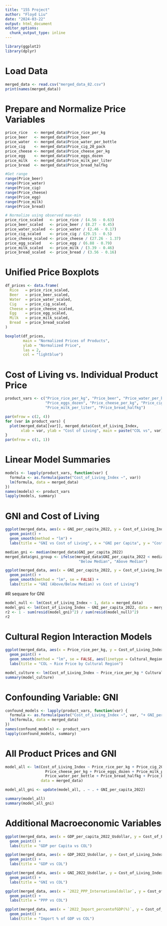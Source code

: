 ```yaml
---
title: "155 Project"
author: "Floyd Liu"
date: "2024-03-22"
output: html_document
editor_options:
  chunk_output_type: inline
---
```


```r
library(ggplot2)
library(dplyr)
```

# Load Data

```r
merged_data <- read.csv("merged_data_82.csv")
print(names(merged_data))
```

# Prepare and Normalize Price Variables

```r
price_rice   <- merged_data$Price_rice_per_kg
price_beer   <- merged_data$Price_beer
price_water  <- merged_data$Price_water_per_bottle
price_cig    <- merged_data$Price_cig_20_pack
price_cheese <- merged_data$Price_cheese_per_kg
price_egg    <- merged_data$Price_eggs_dozen
price_milk   <- merged_data$Price_milk_per_liter
price_bread  <- merged_data$Price_bread_halfkg

#Get range
range(Price_beer)
range(Price_water)
range(Price_cig)
range(Price_cheese)
range(Price_egg)
range(Price_milk)
range(Price_bread)

# Normalize using observed max-min
price_rice_scaled   <- price_rice / (4.56 - 0.63)
price_beer_scaled   <- price_beer / (8.27 - 0.45)
price_water_scaled  <- price_water / (2.46 - 0.17)
price_cig_scaled    <- price_cig / (29.15 - 0.5)
price_cheese_scaled <- price_cheese / (27.26 - 1.37)
price_egg_scaled    <- price_egg / (6.88 - 0.79)
price_milk_scaled   <- price_milk / (3.39 - 0.46)
price_bread_scaled  <- price_bread / (3.56 - 0.16)
```

# Unified Price Boxplots

```r
df_prices <- data.frame(
  Rice   = price_rice_scaled,
  Beer   = price_beer_scaled,
  Water  = price_water_scaled,
  Cig    = price_cig_scaled,
  Cheese = price_cheese_scaled,
  Egg    = price_egg_scaled,
  Milk   = price_milk_scaled,
  Bread  = price_bread_scaled
)

boxplot(df_prices,
        main = "Normalized Prices of Products",
        ylab = "Normalized Price",
        las = 2,
        col = "lightblue")
```

# Cost of Living vs. Individual Product Price

```r
product_vars <- c("Price_rice_per_kg", "Price_beer", "Price_water_per_bottle", 
                  "Price_eggs_dozen", "Price_cheese_per_kg", "Price_cig_20_pack", 
                  "Price_milk_per_liter", "Price_bread_halfkg")

par(mfrow = c(2, 4))
for (var in product_vars) {
  plot(merged_data[[var]], merged_data$Cost_of_Living_Index, 
       xlab = var, ylab = "Cost of Living", main = paste("COL vs", var))
}
par(mfrow = c(1, 1))
```

# Linear Model Summaries

```r
models <- lapply(product_vars, function(var) {
  formula <- as.formula(paste("Cost_of_Living_Index ~", var))
  lm(formula, data = merged_data)
})
names(models) <- product_vars
lapply(models, summary)
```

# GNI and Cost of Living

```r
ggplot(merged_data, aes(x = GNI_per_capita_2022, y = Cost_of_Living_Index)) +
  geom_point() +
  geom_smooth(method = "lm") +
  labs(title = "GNI vs Cost of Living", x = "GNI per Capita", y = "Cost of Living Index")
```

```r
median_gni <- median(merged_data$GNI_per_capita_2022)
merged_data$gni_group <- ifelse(merged_data$GNI_per_capita_2022 < median_gni, 
                                 "Below Median", "Above Median")

ggplot(merged_data, aes(x = GNI_per_capita_2022, y = Cost_of_Living_Index, color = gni_group)) +
  geom_point() +
  geom_smooth(method = "lm", se = FALSE) +
  labs(title = "GNI (Above/Below Median) vs Cost of Living")
```

#R sequare for GNI

```r
model_null <- lm(Cost_of_Living_Index ~ 1, data = merged_data)
model_gni <- lm(Cost_of_Living_Index ~ GNI_per_capita_2022, data = merged_data)
r2 <- 1 - sum(resid(model_gni)^2) / sum(resid(model_null)^2)
r2
```

# Cultural Region Interaction Models

```r
ggplot(merged_data, aes(x = Price_rice_per_kg, y = Cost_of_Living_Index, color = Cultural_Region)) +
  geom_point() +
  geom_smooth(method = "lm", se = FALSE, aes(linetype = Cultural_Region)) +
  labs(title = "COL ~ Rice Price by Cultural Region")
```

```r
model_culture <- lm(Cost_of_Living_Index ~ Price_rice_per_kg * Cultural_Region, data = merged_data)
summary(model_culture)
```

# Confounding Variable: GNI

```r
confound_models <- lapply(product_vars, function(var) {
  formula <- as.formula(paste("Cost_of_Living_Index ~", var, "+ GNI_per_capita_2022"))
  lm(formula, data = merged_data)
})
names(confound_models) <- product_vars
lapply(confound_models, summary)
```

# All Product Prices and GNI

```r
model_all <- lm(Cost_of_Living_Index ~ Price_rice_per_kg + Price_cig_20_pack + 
                  Price_cheese_per_kg + Price_eggs_dozen + Price_milk_per_liter +
                  Price_water_per_bottle + Price_bread_halfkg + Price_beer, 
                data = merged_data)

model_all_gni <- update(model_all, . ~ . + GNI_per_capita_2022)

summary(model_all)
summary(model_all_gni)
```

# Additional Macroeconomic Variables

```r
ggplot(merged_data, aes(x = GDP_per_capita_2022_Usdollar, y = Cost_of_Living_Index)) +
  geom_point() +
  labs(title = "GDP per Capita vs COL")

ggplot(merged_data, aes(x = GDP_2022_Usdollar, y = Cost_of_Living_Index)) +
  geom_point() +
  labs(title = "GDP vs COL")

ggplot(merged_data, aes(x = GNI_2022_Usdollar, y = Cost_of_Living_Index)) +
  geom_point() +
  labs(title = "GNI vs COL")

ggplot(merged_data, aes(x = `2022_PPP_Internationaldollar`, y = Cost_of_Living_Index)) +
  geom_point() +
  labs(title = "PPP vs COL")

ggplot(merged_data, aes(x = `2022_Import_percentofGDP(%)`, y = Cost_of_Living_Index)) +
  geom_point() +
  labs(title = "Import % of GDP vs COL")
```




